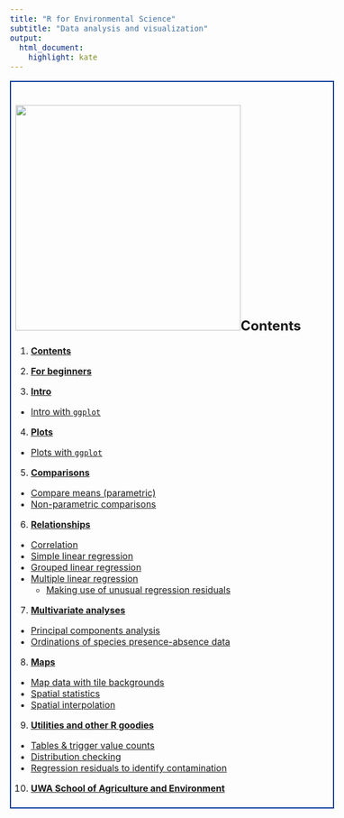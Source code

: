 ```yaml
---
title: "R for Environmental Science"
subtitle: "Data analysis and visualization"
output: 
  html_document:
    highlight: kate
---
```


<style type="text/css">
  body{
  font-size: 12pt;
}
</style>

<div style="border: 2px solid #039; padding: 8px;">
# ![](./images/indexPic.jpg){align="right" width="400" height="400"}Contents

1. [**Contents**](index.html)

2. [**For beginners**](about.html)

3. [**Intro**](intro.html)
  - [Intro with `ggplot`](intro-GG.html)

4. [**Plots**](plots.html)
  - [Plots with `ggplot`](plots-GG.html)

5. [**Comparisons**](means.html)
  - [Compare means (parametric)](means.html)
  - [Non-parametric comparisons](nonparam.html)

6. [**Relationships**](correl.html)
  - [Correlation](correl.html)
  - [Simple linear regression](regression.html)
  - [Grouped linear regression](reg-group.html)
  - [Multiple linear regression](reg-multi.html)
    - [Making use of unusual regression residuals](residuals.html)

7. [**Multivariate analyses**](pca.html)
  - [Principal components analysis](pca.html)
  - [Ordinations of species presence-absence data](vegan.html)

8. [**Maps**](maps.html)
  - [Map data with tile backgrounds](maps.html)
  - [Spatial statistics](spatial.html)
  - [Spatial interpolation](spat-interp.html)

9. [**Utilities and other R goodies**](tables.html)
  - [Tables & trigger value counts](tables.html)
  - [Distribution checking](distributions.html)
  - [Regression residuals to identify contamination](residuals.html)

10. [**UWA School of Agriculture and Environment**](https://www.uwa.edu.au/schools/agriculture-and-environment){target="_blank"}

</div>

<p>&nbsp;</p>
